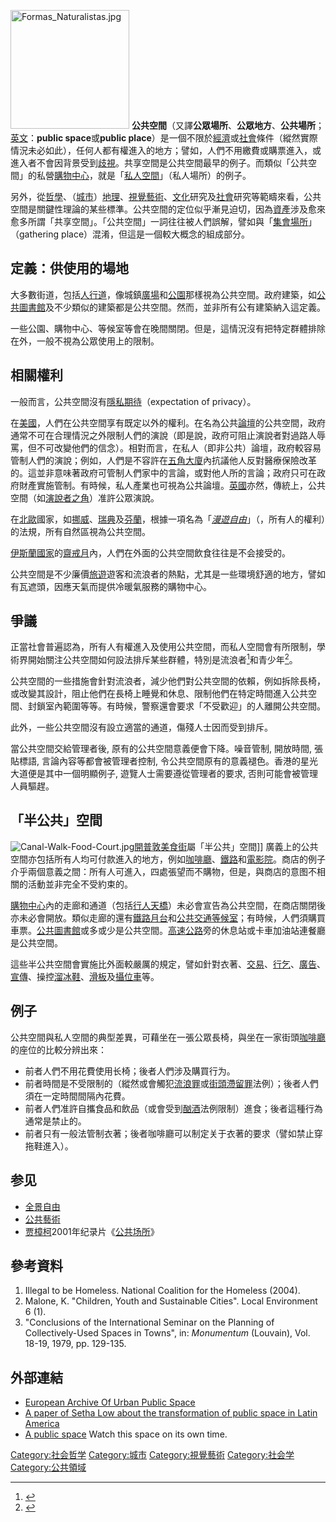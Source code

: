 [[File:Formas_Naturalistas.jpg|190px]]
'''公共空間'''（又譯'''公眾場所'''、'''公眾地方'''、'''公共場所'''；[[英文|英文]]：'''public space'''或'''public place'''）是一個不限於[[經濟|經濟]]或[[社會|社會]]條件（縱然實際情況未必如此），任何人都有權進入的地方；譬如，人們不用繳費或購票進入，或進入者不會因背景受到[[歧視|歧視]]。共享空間是公共空間最早的例子。而類似「公共空間」的私營[[購物中心|購物中心]]，就是「[[私人空間|私人空間]]」（私人場所）的例子。

另外，從[[哲學|哲學]]、（[[城市|城市]]）[[地理|地理]]、[[視覺藝術|視覺藝術]]、[[文化|文化]]研究及[[社會|社會]]研究等範疇來看，公共空間是關鍵性理論的某些標準。公共空間的定位似乎漸見迫切，因為[[資產|資產]]涉及愈來愈多所謂「共享空間」。「公共空間」一詞往往被人們誤解，譬如與「[[集會場所|集會場所]]」（gathering place）混淆，但這是一個較大概念的組成部分。

==定義：供使用的場地==


大多數街道，包括[[人行道|人行道]]，像城鎮[[廣場|廣場]]和[[公園|公園]]那樣視為公共空間。政府建築，如[[公共圖書館|公共圖書館]]及不少類似的建築都是公共空間。然而，並非所有公有建築納入這定義。

一些公園、購物中心、等候室等會在晚間關閉。但是，這情況沒有把特定群體排除在外，一般不視為公眾使用上的限制。 

==相關權利==
一般而言，公共空間沒有[[隱私期待|隱私期待]]（expectation of privacy）。

在[[美國|美國]]，人們在公共空間享有既定以外的權利。在名為公共[[論壇|論壇]]的公共空間，政府通常不可在合理情況之外限制人們的演說（即是說，政府可阻止演說者對過路人辱罵，但不可改變他們的信念）。相對而言，在私人（即非公共）論壇，政府較容易管制人們的演說；例如，人們是不容許在[[五角大廈|五角大廈]]內抗議他人反對醫療保險改革的。這並非意味著政府可管制人們家中的言論，或對他人所的言論；政府只可在政府財產實施管制。有時候，私人產業也可視為公共論壇。[[英國|英國]]亦然，傳統上，公共空間（如[[演說者之角|演說者之角]]）准許公眾演說。

在[[北歐|北歐]]國家，如[[挪威|挪威]]、[[瑞典|瑞典]]及[[芬蘭|芬蘭]]，根據一項名為「''[[漫遊自由|漫遊自由]]''」（{{lang-sv|Allemansrätten}}，所有人的權利）的法規，所有自然區視為公共空間。

[[伊斯蘭國家|伊斯蘭國家]]的[[齋戒月|齋戒月]]內，人們在外面的公共空間飲食往往是不会接受的。

公共空間是不少廉價[[旅遊|旅遊]]遊客和流浪者的熱點，尤其是一些環境舒適的地方，譬如有瓦遮頭，因應天氣而提供冷暖氣服務的購物中心。

==爭議==
正當社會普遍認為，所有人有權進入及使用公共空間，而私人空間會有所限制，學術界開始關注公共空間如何設法排斥某些群體，特別是流浪者<ref name="homeless">{{cite web
|url=http://www.nationalhomeless.org/publications/crimreport2004/introduction.html
|publisher=National Coalition for the Homeless
|title=Illegal to be Homeless
|date=2004
|accessdate=2007-12-09
|archive-date=2020-08-06
|archive-url=https://web.archive.org/web/20200806181352/http://www.nationalhomeless.org/publications/crimreport2004/introduction.html
|dead-url=no
}}</ref>和青少年<ref name="youth">{{cite journal
 | last = Malone
 | first = K
 | title = ''Children, Youth and Sustainable Cities''
 | journal = Local Environment
 | volume = 6
 | issue = 1
 | url = http://unpan1.un.org/intradoc/groups/public/documents/APCITY/UNPAN012799.pdf
 | access-date = 2007-12-09
 | archive-date = 2019-04-11
 | archive-url = https://web.archive.org/web/20190411215929/http://unpan1.un.org/intradoc/groups/public/documents/APCITY/UNPAN012799.pdf
 | dead-url = no
 }}</ref>。

公共空間的一些措施會針對流浪者，減少他們對公共空間的依賴，例如拆除長椅，或改變其設計，阻止他們在長椅上睡覺和休息、限制他們在特定時間進入公共空間、封鎖室內範圍等等。有時候，警察還會要求「不受歡迎」的人離開公共空間。

此外，一些公共空間沒有設立適當的通道，傷殘人士因而受到排斥。

當公共空間交給管理者後, 原有的公共空間意義便會下降。噪音管制, 開放時間, 張貼標語, 言論內容等都會被管理者控制, 令公共空間原有的意義褪色。香港的星光大道便是其中一個明顯例子, 遊覽人士需要遵從管理者的要求, 否則可能會被管理人員驅趕。

==「半公共」空間==
{{see|私有公共空間}}
[[File:Canal-Walk-Food-Court.jpg|thumb]][[開普敦|開普敦]][[美食街|美食街]]屬「半公共」空間]]
廣義上的公共空間亦包括所有人均可付款進入的地方，例如[[咖啡廳|咖啡廳]]、[[鐵路|鐵路]]和[[電影院|電影院]]。商店的例子介乎兩個意義之間：所有人可進入，四處張望而不購物，但是，與商店的意图不相關的活動並非完全不受約束的。

[[購物中心|購物中心]]內的走廊和通道（包括[[行人天橋|行人天橋]]）未必會宣告為公共空間，在商店關閉後亦未必會開放。類似走廊的還有[[鐵路|鐵路]][[月台|月台]]和[[公共交通|公共交通]][[等候室|等候室]]；有時候，人們須購買車票。[[公共圖書館|公共圖書館]]或多或少是公共空間。[[高速公路|高速公路]]旁的休息站或卡車加油站連餐廳是公共空間。

這些半公共空間會實施比外面較嚴厲的規定，譬如針對衣著、[[交易|交易]]、[[行乞|行乞]]、[[廣告|廣告]]、[[宣傳|宣傳]]、操控[[溜冰鞋|溜冰鞋]]、[[滑板|滑板]]及[[攝位車|攝位車]]等。

==例子==
公共空間與私人空間的典型差異，可藉坐在一張公眾長椅，與坐在一家街頭[[咖啡廳|咖啡廳]]的座位的比較分辨出來：

*前者人們不用花費使用长椅；後者人們涉及購買行为。
*前者時間是不受限制的（縱然或會觸犯[[流浪罪|流浪罪]]或[[街頭滯留罪|街頭滯留罪]]法例）；後者人們須在一定時間間隔內花費。
*前者人們准許自攜食品和飲品（或會受到[[酗酒|酗酒]]法例限制）進食；後者這種行為通常是禁止的。
*前者只有一般法管制衣著；後者咖啡廳可以制定关于衣著的要求（譬如禁止穿拖鞋進入）。

==参见==
*[[全景自由|全景自由]]
*[[公共藝術|公共藝術]]
*[[贾樟柯|贾樟柯]]2001年纪录片《[[公共场所_(电影)|公共场所]]》

==參考資料==
<div class="references-small">
<references/>
# Illegal to be Homeless. National Coalition for the Homeless (2004). 
# Malone, K. "Children, Youth and Sustainable Cities". Local Environment 6 (1).  
# "Conclusions of the International Seminar on the Planning of Collectively-Used Spaces in Towns", in: ''Monumentum'' (Louvain), Vol. 18-19, 1979, pp. 129-135.
</div>

==外部連結==
*[https://web.archive.org/web/20110903223857/http://urban.cccb.org/ European Archive Of Urban Public Space] {{en}}
*[http://www.bifurcaciones.cl/005/Low.htm A paper of Setha Low about the transformation of public space in Latin America] {{Wayback|url=http://www.bifurcaciones.cl/005/Low.htm |date=20201127015318 }} {{en}}
*[http://www.transordinator.de/edition/public_space/1.html A public space] {{Wayback|url=http://www.transordinator.de/edition/public_space/1.html |date=20200517212925 }} {{en}} Watch this space on its own time.

[[Category:社会哲学|Category:社会哲学]]
[[Category:城市|Category:城市]]
[[Category:視覺藝術|Category:視覺藝術]]
[[Category:社会学|Category:社会学]]
[[Category:公共領域|Category:公共領域]]
